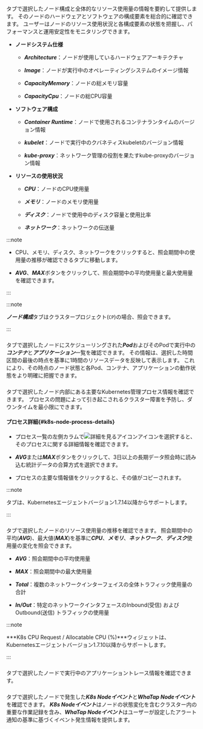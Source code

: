 ### <Cmdname sid="TTL08441" className="uitext" type="node" />

<Cmdname sid="TTL08441" className="uitext" type="node" />タブで選択したノード構成と全体的なリソース使用量の情報を要約して提供します。 そのノードのハードウェアとソフトウェアの構成要素を総合的に確認できます。 ユーザーはノードのリソース使用状況と各構成要素の状態を把握し、パフォーマンスと運用安定性をモニタリングできます。

<ImgLang img='k8s-node-timeline-config.png' />

- **ノードシステム仕様**

  - ***Architecture***：ノードが使用しているハードウェアアーキテクチャ

  - ***Image***：ノードが実行中のオペレーティングシステムのイメージ情報

  - ***CapacityMemory***：ノードの総メモリ容量

  - ***CapacityCpu***：ノードの総CPU容量

- **ソフトウェア構成** 

  - ***Container Runtime***：ノードで使用されるコンテナランタイムのバージョン情報 

  - ***kubelet***：ノードで実行中のクバネティスkubeletのバージョン情報 

  - ***kube-proxy***：ネットワーク管理の役割を果たすkube-proxyのバージョン情報 

- **リソースの使用状況** 

  - ***CPU***：ノードのCPU使用量

  - ***メモリ***：ノードのメモリ使用量

  - ***ディスク***：ノードで使用中のディスク容量と使用比率

  - ***ネットワーク***：ネットワークの伝送量 

:::note 

- CPU、メモリ、ディスク、ネットワークをクリックすると、照会期間中の使用量の推移が確認できる<Cmdname sid="metrics" className="uitext" />タブに移動します。 

- ***AVG***、***MAX***ボタンをクリックして、照会期間中の平均使用量と最大使用量を確認できます。

:::

<InDoc pages="resource-node-list">

:::note 

***ノード構成***タブはクラスタープロジェクト(<code class='my'>CP</code>)の場合、照会できます。 

:::

</InDoc>

<InDoc pages="resource-node-list">

### <Cmdname sid="resource" className="uitext" />

<Cmdname sid="resource" className="uitext" />タブで選択したノードにスケジューリングされた***Pod***およびそのPodで実行中の***コンテナ***と***アプリケーション***一覧を確認できます。 その情報は、選択した時間区間の最後の時点を基準に1時間のリソースデータを反映して表示します。 これにより、その時点のノード状態と各Pod、コンテナ、アプリケーションの動作状態をより明確に把握できます。

<ImgLang img='k8s-node-timeline-resource.png' />

</InDoc>

### <Cmdname sid="process" className="uitext" />

<Cmdname sid="process" className="uitext" />タブで選択したノード内部にある主要なKubernetes管理プロセス情報を確認できます。 プロセスの問題によって引き起こされるクラスター障害を予防し、ダウンタイムを最小限にできます。

<ImgLang img='k8s-node-process.png' />

#### プロセス詳細{#k8s-node-process-details}

- プロセス一覧の左側<Cmdname sid="TTL08422" className="uitext" />カラムで![詳細を見るアイコン](/img/ico-detail-view.svg)アイコンを選択すると、そのプロセスに関する詳細情報を確認できます。 

- ***AVG***または***MAX***ボタンをクリックして、3日以上の長期データ照会時に読み込む統計データの合算方式を選択できます。

- プロセスの主要な情報値をクリックすると、その値がコピーされます。 

:::note 

<Cmdname sid="process" className="uitext" />タブは、Kubernetesエージェントバージョン1.7.14以降からサポートします。

:::

### <Cmdname sid="metrics" className="uitext" />

<Cmdname sid="metrics" className="uitext" />タブで選択したノードのリソース使用量の推移を確認できます。 照会期間中の平均(***AVG***)、最大値(***MAX***)を基準に***CPU***、***メモリ***、***ネットワーク***、***ディスク***使用量の変化を照会できます。

<ImgLang img='k8s-node-timeline-metrics.png' />

- ***AVG***：照会期間中の平均使用量

- ***MAX***：照会期間中の最大使用量

- ***Total***：複数のネットワークインターフェイスの全体トラフィック使用量の合計

- ***In/Out***：特定のネットワークインタフェースのInbound(受信) およびOutbound(送信) トラフィックの使用量

:::note 

***K8s CPU Request / Allocatable CPU (%)***ウィジェットは、Kubernetesエージェントバージョン1.7.10以降からサポートします。

:::

<InDoc pages="resource-node-list">

### <Cmdname sid="trace" className="uitext" />

<Cmdname sid="trace" className="uitext" />タブで選択したノードで実行中のアプリケーショントレース情報を確認できます。

<ImgLang img='k8s-resource-node-list-trace.png' />

</InDoc>

### <Cmdname sid="event" className="uitext" />

<Cmdname sid="event" className="uitext" />タブで選択したノードで発生した***K8s Nodeイベント***と***WhaTap Nodeイベント***を確認できます。 ***K8s Nodeイベント***はノードの状態変化を含むクラスター内の重要な作業記録を含み、***WhaTap Nodeイベント***はユーザーが設定したアラート通知の基準に基づくイベント発生情報を提供します。

<ImgLang img='k8s-node-timeline-event.png' />
